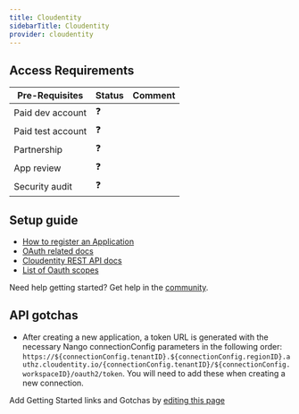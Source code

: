 ```yaml
---
title: Cloudentity
sidebarTitle: Cloudentity
provider: cloudentity
---
```



<Overview />
<PreBuiltTooling provider={providers[pageMetadata.provider]} />
<PreBuiltUseCases />

## Access Requirements
| Pre-Requisites | Status | Comment|
| - | - | - |
| Paid dev account | ❓ |  |
| Paid test account | ❓ |  |
| Partnership | ❓ | |
| App review | ❓ |  |
| Security audit | ❓ | |



## Setup guide

-   [How to register an Application](https://cloudentity.com/developers/howtos/applications/connect-application/)
-   [OAuth related docs](https://cloudentity.com/developers/basics/oauth-grant-types/client-credentials-flow/)
-   [Cloudentity REST API docs](https://cloudentity.com/developers/)
-   [List of Oauth scopes](https://cloudentity.com/developers/basics/tokens/access-token/#access-token-scope)

<Tip>Need help getting started? Get help in the [community](https://nango.dev/slack).</Tip>

## API gotchas
- After creating a new application, a token URL is generated with the necessary Nango connectionConfig parameters in the following order: `https://${connectionConfig.tenantID}.${connectionConfig.regionID}.authz.cloudentity.io/{connectionConfig.tenantID}/${connectionConfig.workspaceID}/oauth2/token`. You will need to add these when creating a new connection.

<Note>Add Getting Started links and Gotchas by [editing this page](https://github.com/nangohq/nango/tree/master/docs-v2/integrations/all/cloudentity.mdx)</Note>

